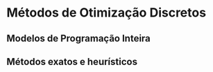 # Métodos de Otimização Discretos

## Modelos de Programação Inteira
## Métodos exatos e heurísticos
